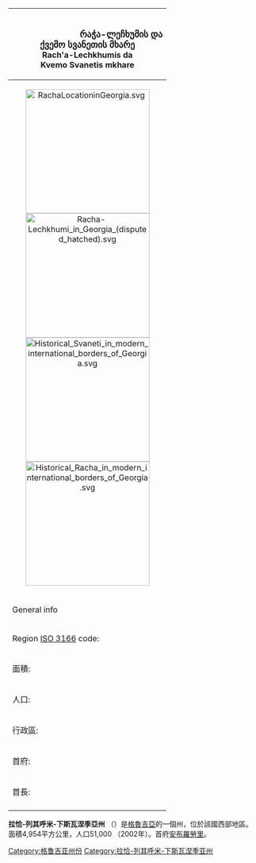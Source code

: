 <!--[[File:RachaLocationinGeorgia.svg|right]]-->
{|cellpadding="5" cellspacing="1" align="right" style="margin: 5px 5px 5px 1em; border: 1px solid black;"
|-
! colspan="2" bgcolor=#8B864E | <font size="+1" color=white>Racha-Lechkhumi and<br />Kvemo Svaneti</font>
<font size="+1">რაჭა-ლეჩხუმის და<br /> ქვემო სვანეთის მხარე</font><br />
Rach'a-Lechkhumis da<br /> Kvemo Svanetis mkhare
|-
| colspan="2" align="center" | [[File:RachaLocationinGeorgia.svg|250px]]<br />[[File:Racha-Lechkhumi_in_Georgia_(disputed_hatched).svg|250px]]<br />[[File:Historical_Svaneti_in_modern_international_borders_of_Georgia.svg|250px]]<br />[[File:Historical_Racha_in_modern_international_borders_of_Georgia.svg|250px]]<br />
|-
! colspan="2" bgcolor=#CDC673 | General info
|-
| Region [[ISO_3166|ISO 3166]] code: || GE-RL
|-
| 面積:  || 4,954 km²
|-
| 人口: || 51,000 (2002)
|-
| 行政區: || 4 regions
|-
| 首府: || [[安布羅勞里|安布羅勞里]]
|-
| 首長: || Otar Siradze
|-
|}
'''拉恰-列其呼米-下斯瓦涅季亞州''' （{{lang|ka|რაჭა-ლეჩხუმის და ქვემო სვანეთის მხარე}}）是[[格魯吉亞|格魯吉亞]]的一個州，位於該國西部地區。面積4,954平方公里，人口51,000 （2002年）。首府[[安布羅勞里|安布羅勞里]]。

[[Category:格鲁吉亚州份|Category:格鲁吉亚州份]]
[[Category:拉恰-列其呼米-下斯瓦涅季亚州|Category:拉恰-列其呼米-下斯瓦涅季亚州]]